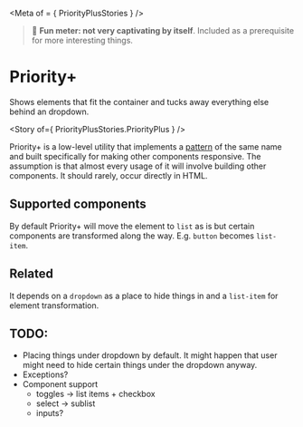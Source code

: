 
<Meta of = { PriorityPlusStories } />

> 🥱 **Fun meter: not very captivating by itself**. Included as a prerequisite for more interesting things.

# Priority+
<Subtitle>Shows elements that fit the container and tucks away everything else behind an dropdown.</Subtitle>

<Story of={ PriorityPlusStories.PriorityPlus } />

Priority+ is a low-level utility that implements a [pattern](https://bradfrost.com/blog/post/complex-navigation-patterns-for-responsive-design/#priority-plus) of the same name and built specifically for making other components responsive. The assumption is that almost every usage of it will involve building other components. It should rarely, occur directly in HTML.

## Supported components

By default Priority+ will move the element to `list` as is but certain components are transformed along the way. E.g. `button` becomes `list-item`.

## Related
It depends on a `dropdown` as a place to hide things in and a `list-item` for element transformation.

## TODO:
- Placing things under dropdown by default. It might happen that user might need to hide certain things under the dropdown anyway.
- Exceptions?
- Component support
  - toggles → list items + checkbox
  - select → sublist
  - inputs?
